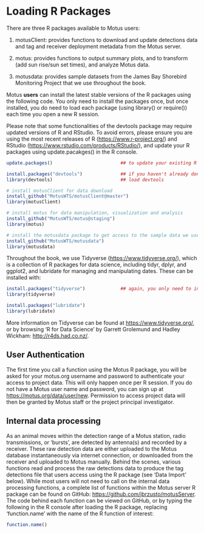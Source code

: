# Loading R Packages {#loadingPackages}

There are three R packages available to Motus users:

1. motusClient: provides functions to download and update detections data and tag and receiver deployment metadata from the Motus server.

2. motus: provides functions to output summary plots, and to transform (add sun rise/sun set times), and analyze Motus data.

3. motusdata: provides sample datasets from the James Bay Shorebird Monitoring Project that we use throughout the book.

Motus **users** can install the latest stable versions of the R packages using the following code. You only need to install the packages once, but once installed, you do need to load each package (using library() or require()) each time you open a new R session. 

Please note that some functionalities of the devtools package may require updated versions of R and RStudio. To avoid errors, please ensure you are using the most recent releases of R (<https://www.r-project.org/>) and RStudio (<https://www.rstudio.com/products/RStudio/>), and update your R packages using update.pacakges() in the R console.


```r
update.packages()                         ## to update your existing R packages
```

```r
install.packages("devtools")              ## if you haven't already done this
library(devtools)                         ## load devtools

# install motusClient for data download
install_github("MotusWTS/motusClient@master")   
library(motusClient)

# install motus for data manipulation, visualization and analysis
install_github("MotusWTS/motus@staging")  
library(motus)

# install the motusdata package to get access to the sample data we use throughout this book
install_github("MotusWTS/motusdata")  
library(motusdata)
```


Throughout the book, we use Tidyverse (<https://www.tidyverse.org/>), which is a collection of R packages for data science, including tidyr, dplyr, and ggplot2, and lubridate for managing and manipulating dates. These can be installed with:

```r
install.packages("tidyverse")             ## again, you only need to install once.
library(tidyverse)

install.packages("lubridate")            
library(lubridate)

```

More information on Tidyverse can be found at <https://www.tidyverse.org/>, or by browsing 'R for Data Science' by Garrett Grolemund and Hadley Wickham: <http://r4ds.had.co.nz/>.

## User Authentication {#userAuthentication}

The first time you call a function using the Motus R package, you will be asked for your motus.org username and password to authenticate your access to project data. This will only happen once per R session. If you do not have a Motus user name and password, you can sign up at <https://motus.org/data/user/new>. Permission to access project data will then be granted by Motus staff or the project principal investigator.

## Internal data processing {#internalProcessing}

As an animal moves within the detection range of a Motus station, radio transmissions, or 'bursts', are detected by antenna(s) and recorded by a receiver. These raw detection data are either uploaded to the Motus database instantaneously via internet connection, or downloaded from the receiver and uploaded to Motus manually. Behind the scenes, various functions read and process the raw detections data to produce the tag detections file that users access using the R package (see 'Data Import' below). While most users will not need to call on the internal data processing functions, a complete list of functions within the Motus server R package can be found on GitHub: <https://github.com/jbrzusto/motusServer>. The code behind each function can be viewed on GitHub, or by typing the following in the R console after loading the R package, replacing 'function.name' with the name of the R function of interest:

```r

function.name() 

```

